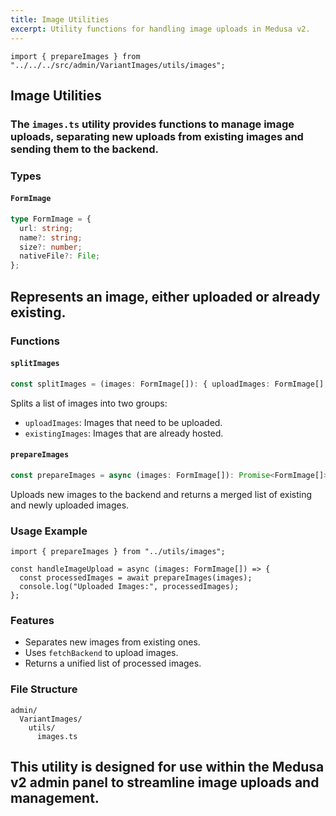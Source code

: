 ```yaml
---
title: Image Utilities
excerpt: Utility functions for handling image uploads in Medusa v2.
---
```



```tsx copy
import { prepareImages } from "../../../src/admin/VariantImages/utils/images";
```

## Image Utilities

### The `images.ts` utility provides functions to manage image uploads, separating new uploads from existing images and sending them to the backend.

### Types

#### `FormImage`

```ts
type FormImage = {
  url: string;
  name?: string;
  size?: number;
  nativeFile?: File;
};
```

## Represents an image, either uploaded or already existing.

### Functions

#### `splitImages`

```ts
const splitImages = (images: FormImage[]): { uploadImages: FormImage[]; existingImages: FormImage[] };
```

Splits a list of images into two groups:
- `uploadImages`: Images that need to be uploaded.
- `existingImages`: Images that are already hosted.

#### `prepareImages`

```ts
const prepareImages = async (images: FormImage[]): Promise<FormImage[]>;
```

Uploads new images to the backend and returns a merged list of existing and newly uploaded images.

### Usage Example

```tsx
import { prepareImages } from "../utils/images";

const handleImageUpload = async (images: FormImage[]) => {
  const processedImages = await prepareImages(images);
  console.log("Uploaded Images:", processedImages);
};
```

### Features

- Separates new images from existing ones.
- Uses `fetchBackend` to upload images.
- Returns a unified list of processed images.

### File Structure

```
admin/
  VariantImages/
    utils/
      images.ts
```

## This utility is designed for use within the Medusa v2 admin panel to streamline image uploads and management.
